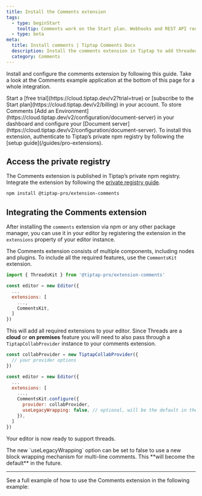 ```yaml
---
title: Install the Comments extension
tags:
  - type: beginStart
    tooltip: Comments work on the Start plan. Webhooks and REST API require the Team plan.
  - type: beta
meta:
  title: Install comments | Tiptap Comments Docs
  description: Install the comments extension in Tiptap to add threaded discussions to your editor and app. Learn more in the docs!
  category: Comments
---
```



Install and configure the comments extension by following this guide. Take a look at the Comments example application at the bottom of this page for a whole integration.

<Requirements>
    <RequirementItem label="1. Activate trial or subscribe">
        Start a [free trial](https://cloud.tiptap.dev/v2?trial=true) or [subscribe to the Start plan](https://cloud.tiptap.dev/v2/billing) in your account.
    </RequirementItem>
    <RequirementItem label="2. Start Document server">
        To store Comments [Add an Environment](https://cloud.tiptap.dev/v2/configuration/document-server) in your dashboard and configure your [Document server](https://cloud.tiptap.dev/v2/configuration/document-server).
    </RequirementItem>
    <RequirementItem label="3. Install from private registry">
        To install this extension, authenticate to Tiptap’s private npm registry by following the [setup guide](/guides/pro-extensions).
    </RequirementItem>
</Requirements>

## Access the private registry
The Comments extension is published in Tiptap’s private npm registry. Integrate the extension by following the [private registry guide](/guides/pro-extensions).


```bash
npm install @tiptap-pro/extension-comments
```

## Integrating the Comments extension

After installing the `comments` extension via npm or any other package manager, you can use it in your editor by registering the extension in the `extensions` property of your editor instance.

The Comments extension consists of multiple components, including nodes and plugins. To include all the required features, use the `CommentsKit` extension.

```js
import { ThreadsKit } from '@tiptap-pro/extension-comments'

const editor = new Editor({
  ...
  extensions: [
    ...,
    CommentsKit,
  ]
})
```

This will add all required extensions to your editor. Since Threads are a **cloud** or **on premises** feature you will need to also pass through a `TiptapCollabProvider` instance to your comments extension.

```js
const collabProvider = new TiptapCollabProvider({
  // your provider options
})

const editor = new Editor({
  ...
  extensions: [
    ...,
    CommentsKit.configure({
      provider: collabProvider,
      useLegacyWrapping: false, // optional, will be the default in the future
    }),
  ]
})
```

Your editor is now ready to support threads.

<Callout title="Important" variant="warning">
  The new `useLegacyWrapping` option can be set to false to use a new block wrapping mechanism for
  multi-line comments. This **will become the default** in the future.
</Callout>

<hr />

See a full example of how to use the Comments extension in the following example:

<CodeDemo isPro path="/Extensions/Comments?inline=false&hideSource=false" />
